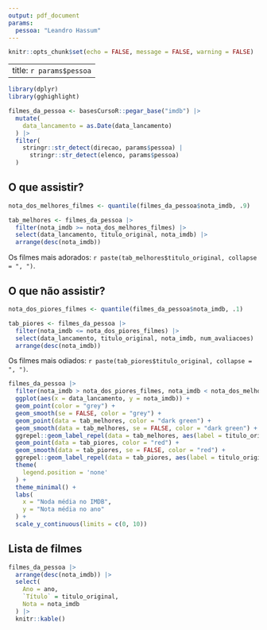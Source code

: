 ```yaml
---
output: pdf_document
params:
  pessoa: "Leandro Hassum"
---
```


```r
knitr::opts_chunk$set(echo = FALSE, message = FALSE, warning = FALSE)
```

---
title: `r params$pessoa`
---

```r
library(dplyr)
library(gghighlight)

filmes_da_pessoa <- basesCursoR::pegar_base("imdb") |> 
  mutate(
    data_lancamento = as.Date(data_lancamento) 
  ) |>  
  filter(
    stringr::str_detect(direcao, params$pessoa) |
      stringr::str_detect(elenco, params$pessoa)
  )
```

## O que assistir?

```r
nota_dos_melhores_filmes <- quantile(filmes_da_pessoa$nota_imdb, .9)

tab_melhores <- filmes_da_pessoa |> 
  filter(nota_imdb >= nota_dos_melhores_filmes) |> 
  select(data_lancamento, titulo_original, nota_imdb) |> 
  arrange(desc(nota_imdb))
```

Os filmes mais adorados: `r paste(tab_melhores$titulo_original, collapse = ", ")`.

## O que não assistir?

```r
nota_dos_piores_filmes <- quantile(filmes_da_pessoa$nota_imdb, .1)

tab_piores <- filmes_da_pessoa |> 
  filter(nota_imdb <= nota_dos_piores_filmes) |> 
  select(data_lancamento, titulo_original, nota_imdb, num_avaliacoes) |> 
  arrange(desc(nota_imdb))
```

Os filmes mais odiados: `r paste(tab_piores$titulo_original, collapse = ", ")`.

```r
filmes_da_pessoa |> 
  filter(nota_imdb > nota_dos_piores_filmes, nota_imdb < nota_dos_melhores_filmes) |> 
  ggplot(aes(x = data_lancamento, y = nota_imdb)) + 
  geom_point(color = "grey") + 
  geom_smooth(se = FALSE, color = "grey") +
  geom_point(data = tab_melhores, color = "dark green") + 
  geom_smooth(data = tab_melhores, se = FALSE, color = "dark green") +
  ggrepel::geom_label_repel(data = tab_melhores, aes(label = titulo_original), color = "dark green") + 
  geom_point(data = tab_piores, color = "red") + 
  geom_smooth(data = tab_piores, se = FALSE, color = "red") +
  ggrepel::geom_label_repel(data = tab_piores, aes(label = titulo_original), color = "red") + 
  theme(
    legend.position = 'none'
  ) +
  theme_minimal() + 
  labs(
    x = "Noda média no IMDB",
    y = "Nota média no ano"
  ) +
  scale_y_continuous(limits = c(0, 10))
```

\newpage

## Lista de filmes

```r
filmes_da_pessoa |> 
  arrange(desc(nota_imdb)) |> 
  select(
    Ano = ano, 
    `Título` = titulo_original,
    Nota = nota_imdb
  ) |> 
  knitr::kable()
```

